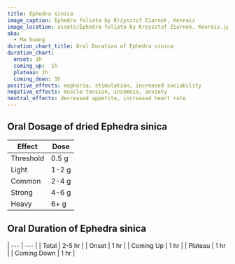 ```yaml
---
title: Ephedra sinica
image_caption: Ephedra foliata by Krzysztof Ziarnek, Kenraiz
image_location: assets/Ephedra foliata by Krzysztof Ziarnek, Kenraiz.jpg
aka:
  - Ma huang
duration_chart_title: Oral Duration of Ephedra sinica
duration_chart:
  onset: 1h
  coming_up:  1h
  plateau: 1h
  coming_down: 1h
positive_effects: euphoria, stimulation, increased sociability
negative_effects: muscle tension, insomnia, anxiety
neutral_effects: decreased appetite, increased heart rate
---
```


## Oral Dosage of dried Ephedra sinica
| Effect | Dose |
| --- | --- |
| Threshold | 0.5 g |
| Light | 1-2 g |
| Common | 2-4 g |
| Strong | 4-6 g |
| Heavy | 6+ g |

## Oral Duration of Ephedra sinica
| --- | --- |
| Total | 2-5 hr |
| Onset | 1 hr |
| Coming Up | 1 hr |
| Plateau | 1 hr |
| Coming Down | 1 hr |





